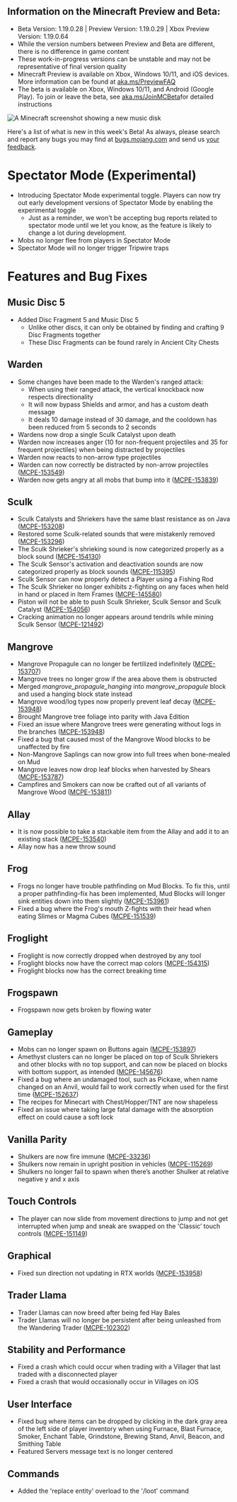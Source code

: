 ## Information on the Minecraft Preview and Beta: 

-   Beta Version: 1.19.0.28 | Preview Version: 1.19.0.29 | Xbox Preview Version: 1.19.0.64
-   While the version numbers between Preview and Beta are different, there is no difference in game content
-   These work-in-progress versions can be unstable and may not be representative of final version quality
-   Minecraft Preview is available on Xbox, Windows 10/11, and iOS devices. More information can be found at [aka.ms/PreviewFAQ](http://aka.ms/PreviewFAQ)
-   The beta is available on Xbox, Windows 10/11, and Android (Google Play). To join or leave the beta, see [aka.ms/JoinMCBeta](https://aka.ms/JoinMCBeta)for detailed instructions 

![A Minecraft screenshot showing a new music disk](https://feedback.minecraft.net/hc/article_attachments/5862625227277/Screenshot_2022-04-27_094221.jpg)

Here's a list of what is new in this week's Beta! As always, please search and report any bugs you may find at [bugs.mojang.com](http://bugs.mojang.com/) and send us [your feedback](https://aka.ms/MinecraftBetaFeedback).

# **Spectator Mode (Experimental)**

-   Introducing Spectator Mode experimental toggle. Players can now try out early development versions of Spectator Mode by enabling the experimental toggle
    -   Just as a reminder, we won't be accepting bug reports related to spectator mode until we let you know, as the feature is likely to change a lot during development.
-   Mobs no longer flee from players in Spectator Mode
-   Spectator Mode will no longer trigger Tripwire traps

# **Features and Bug Fixes**

## **Music Disc 5**

-   Added Disc Fragment 5 and Music Disc 5
    -   Unlike other discs, it can only be obtained by finding and crafting 9 Disc Fragments together
    -   These Disc Fragments can be found rarely in Ancient City Chests

## **Warden**

-   Some changes have been made to the Warden's ranged attack:
    -   When using their ranged attack, the vertical knockback now respects directionality
    -   It will now bypass Shields and armor, and has a custom death message
    -   It deals 10 damage instead of 30 damage, and the cooldown has been reduced from 5 seconds to 2 seconds
-   Wardens now drop a single Sculk Catalyst upon death
-   Warden now increases anger (10 for non-frequent projectiles and 35 for frequent projectiles) when being distracted by projectiles
-   Warden now reacts to non-arrow type projectiles
-   Warden can now correctly be distracted by non-arrow projectiles ([MCPE-153549](https://bugs.mojang.com/browse/MCPE-153549))
-   Warden now gets angry at all mobs that bump into it ([MCPE-153839](https://bugs.mojang.com/browse/MCPE-153839))

## **Sculk**

-   Sculk Catalysts and Shriekers have the same blast resistance as on Java ([MCPE-153208](https://bugs.mojang.com/browse/MCPE-153208))
-   Restored some Sculk-related sounds that were mistakenly removed ([MCPE-153296](https://bugs.mojang.com/browse/MCPE-153296))
-   The Sculk Shrieker's shrieking sound is now categorized properly as a block sound ([MCPE-154130](https://bugs.mojang.com/browse/MCPE-154130))
-   The Sculk Sensor's activation and deactivation sounds are now categorized properly as block sounds ([MCPE-115395](https://bugs.mojang.com/browse/MCPE-115395))
-   Sculk Sensor can now properly detect a Player using a Fishing Rod
-   The Sculk Shrieker no longer exhibits z-fighting on any faces when held in hand or placed in Item Frames ([MCPE-145580](https://bugs.mojang.com/browse/MCPE-145580))
-   Piston will not be able to push Sculk Shrieker, Sculk Sensor and Sculk Catalyst ([MCPE-154056](https://bugs.mojang.com/browse/MCPE-154056))
-   Cracking animation no longer appears around tendrils while mining Sculk Sensor ([MCPE-121492](https://bugs.mojang.com/browse/MCPE-121492))

## **Mangrove**

-   Mangrove Propagule can no longer be fertilized indefinitely ([MCPE-153707](https://bugs.mojang.com/browse/MCPE-153707))
-   Mangrove trees no longer grow if the area above them is obstructed
-   Merged _mangrove\_propagule\_hanging_ into _mangrove\_propagule_ block and used a hanging block state instead
-   Mangrove wood/log types now properly prevent leaf decay ([MCPE-153948](https://bugs.mojang.com/browse/MCPE-153948))
-   Brought Mangrove tree foliage into parity with Java Edition
-   Fixed an issue where Mangrove trees were generating without logs in the branches ([MCPE-153948](https://bugs.mojang.com/browse/MCPE-153948))
-   Fixed a bug that caused most of the Mangrove Wood blocks to be unaffected by fire
-   Non-Mangrove Saplings can now grow into full trees when bone-mealed on Mud
-   Mangrove leaves now drop leaf blocks when harvested by Shears ([MCPE-153787](https://bugs.mojang.com/browse/MCPE-153787))
-   Campfires and Smokers can now be crafted out of all variants of Mangrove Wood ([MCPE-153811](https://bugs.mojang.com/browse/MCPE-153811))

## **Allay**

-   It is now possible to take a stackable item from the Allay and add it to an existing stack ([MCPE-153540](https://bugs.mojang.com/browse/MCPE-153540))
-   Allay now has a new throw sound

## **Frog**

-   Frogs no longer have trouble pathfinding on Mud Blocks. To fix this, until a proper pathfinding-fix has been implemented, Mud Blocks will longer sink entities down into them slightly ([MCPE-153961](https://bugs.mojang.com/browse/MCPE-153961))
-   Fixed a bug where the Frog's mouth Z-fights with their head when eating Slimes or Magma Cubes ([MCPE-151539](https://bugs.mojang.com/browse/MCPE-151539))

## **Froglight**

-   Froglight is now correctly dropped when destroyed by any tool
-   Froglight blocks now have the correct map colors ([MCPE-154315](https://bugs.mojang.com/browse/MCPE-154315))
-   Froglight blocks now has the correct breaking time

## **Frogspawn**

-   Frogspawn now gets broken by flowing water

## **Gameplay**

-   Mobs can no longer spawn on Buttons again ([MCPE-153897](https://bugs.mojang.com/browse/MCPE-153897))
-   Amethyst clusters can no longer be placed on top of Sculk Shriekers and other blocks with no top support, and can now be placed on blocks with bottom support, as intended ([MCPE-145676](https://bugs.mojang.com/browse/MCPE-145676))
-   Fixed a bug where an undamaged tool, such as Pickaxe, when name changed on an Anvil, would fail to work correctly when used for the first time ([MCPE-152637](https://bugs.mojang.com/browse/MCPE-152637))
-   The recipes for Minecart with Chest/Hopper/TNT are now shapeless
-   Fixed an issue where taking large fatal damage with the absorption effect on could cause a soft lock

## **Vanilla Parity**

-   Shulkers are now fire immune ([MCPE-33236](https://bugs.mojang.com/browse/MCPE-33236))
-   Shulkers now remain in upright position in vehicles ([MCPE-115269](https://bugs.mojang.com/browse/MCPE-115269))
-   Shulkers no longer fail to spawn when there’s another Shulker at relative negative y and x axis

## **Touch Controls**

-   The player can now slide from movement directions to jump and not get interrupted when jump and sneak are swapped on the 'Classic’ touch controls ([MCPE-151149](https://bugs.mojang.com/browse/MCPE-151149))

## **Graphical**

-   Fixed sun direction not updating in RTX worlds ([MCPE-153958](https://bugs.mojang.com/browse/MCPE-153958))

## **Trader Llama**

-   Trader Llamas can now breed after being fed Hay Bales
-   Trader Llamas will no longer be persistent after being unleashed from the Wandering Trader ([MCPE-102302](https://bugs.mojang.com/browse/MCPE-102302))

## **Stability and Performance**

-   Fixed a crash which could occur when trading with a Villager that last traded with a disconnected player
-   Fixed a crash that would occasionally occur in Villages on iOS

## **User Interface**

-   Fixed bug where items can be dropped by clicking in the dark gray area of the left side of player inventory when using Furnace, Blast Furnace, Smoker, Enchant Table, Grindstone, Brewing Stand, Anvil, Beacon, and Smithing Table
-   Featured Servers message text is no longer centered

## **Commands**

-   Added the 'replace entity' overload to the '/loot' command

